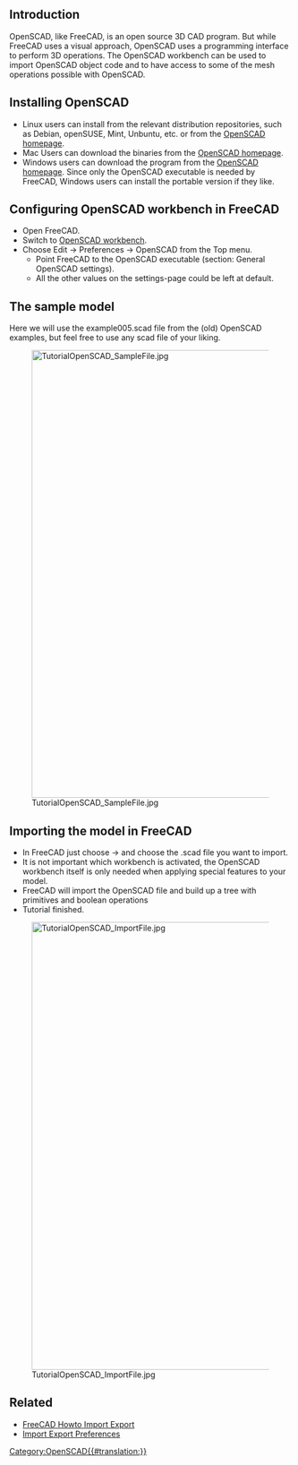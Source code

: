 <languages/>

{{TutorialInfo/ru
|Topic= Import OpenSCAD code
|Level= Beginner
|Time= 30 minutes
|Author=r-frank
|FCVersion=0.16.6704
|Files=
}}

== Introduction ==

OpenSCAD, like FreeCAD, is an open source 3D CAD program. But while FreeCAD uses a visual approach, OpenSCAD uses a programming interface to perform 3D operations. The OpenSCAD workbench can be used to import OpenSCAD object code and to have access to some of the mesh operations possible with OpenSCAD.

== Installing OpenSCAD  ==

* Linux users can install from the relevant distribution repositories, such as Debian, openSUSE, Mint, Unbuntu, etc. or from the [http://www.openscad.org/ OpenSCAD homepage].
* Mac Users can download the binaries from the [http://www.openscad.org/ OpenSCAD homepage].
* Windows users can download the program from the [http://www.openscad.org/ OpenSCAD homepage]. Since only the OpenSCAD executable is needed by FreeCAD, Windows users can install the portable version if they like.

== Configuring OpenSCAD workbench in FreeCAD  ==

* Open FreeCAD.
* Switch to [[OpenSCAD_Workbench|OpenSCAD workbench]].
* Choose Edit → Preferences → OpenSCAD from the Top menu.
** Point FreeCAD to the OpenSCAD executable (section: General OpenSCAD settings).
** All the other values on the settings-page could be left at default.

== The sample model ==

Here we will use the example005.scad file from the (old) OpenSCAD examples, but feel free to use any scad file of your liking.

[[Image:TutorialOpenSCAD SampleFile.jpg|800px]]

== Importing the model in FreeCAD ==

* In FreeCAD just choose {{KEY| File}}  → {{KEY| Open}} and choose the .scad file you want to import.
* It is not important which workbench is activated, the OpenSCAD workbench itself is only needed when applying special features to your model.
* FreeCAD will import the OpenSCAD file and build up a tree with primitives and boolean operations
* Tutorial finished.

[[Image:TutorialOpenSCAD_ImportFile.jpg|800px]]

==Related== 

* [[FreeCAD_Howto_Import_Export|FreeCAD Howto Import Export]]
* [[Import_Export_Preferences|Import Export Preferences]]

[[Category:OpenSCAD{{#translation:}}]]